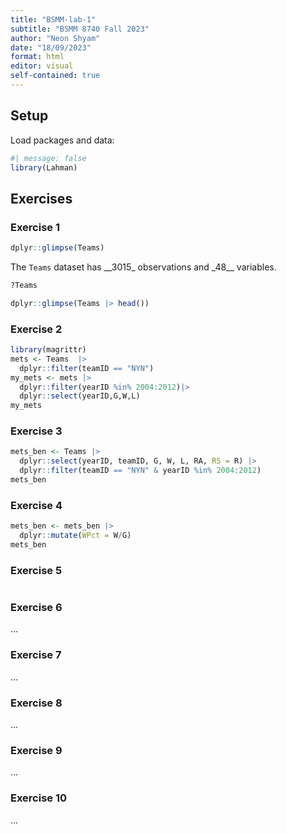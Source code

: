 ```yaml
---
title: "BSMM-lab-1"
subtitle: "BSMM 8740 Fall 2023"
author: "Neon Shyam"
date: "18/09/2023"
format: html
editor: visual
self-contained: true
---
```


## Setup

Load packages and data:

```r
#| message: false
library(Lahman)
```

## Exercises

### Exercise 1

```r
dplyr::glimpse(Teams)
```

The `Teams` dataset has \_\_3015\_ observations and \_48\_\_ variables.

```r
?Teams
```

```r
dplyr::glimpse(Teams |> head())
```

### Exercise 2

```r
library(magrittr)
mets <- Teams  |> 
  dplyr::filter(teamID == "NYN")
my_mets <- mets |> 
  dplyr::filter(yearID %in% 2004:2012)|>
  dplyr::select(yearID,G,W,L)
my_mets
```

### Exercise 3

```r
mets_ben <- Teams |>
  dplyr::select(yearID, teamID, G, W, L, RA, RS = R) |>
  dplyr::filter(teamID == "NYN" & yearID %in% 2004:2012)
mets_ben
```

### Exercise 4

```r
mets_ben <- mets_ben |>
  dplyr::mutate(WPct = W/G)
mets_ben
```

### Exercise 5

```r

```

### Exercise 6

...

### Exercise 7

...

### Exercise 8

...

### Exercise 9

...

### Exercise 10

...
